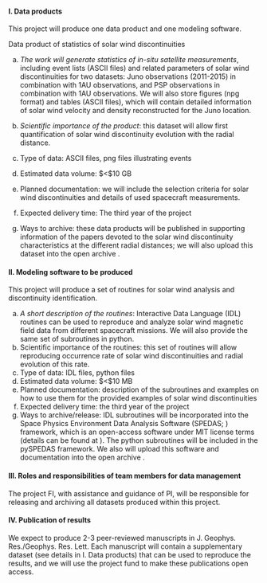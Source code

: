 #### I. Data products

This project will produce one data product and one modeling software.

Data product of statistics of solar wind discontinuities

(a) *The work will generate statistics of in-situ satellite measurements*, including event lists (ASCII files) and related parameters of solar wind discontinuities for two datasets: Juno observations (2011-2015) in combination with $1$AU observations, and PSP observations in combination with $1$AU observations. We will also store figures (npg format) and tables (ASCII files), which will contain detailed information of solar wind velocity and density reconstructed for the Juno location.
(b) *Scientific importance of the product*: this dataset will allow first quantification of solar wind discontinuity evolution with the radial distance.

(c) Type of data: ASCII files, png files illustrating events
(d) Estimated data volume: $<$10 GB
(e) Planned documentation: we will include the selection criteria for solar wind discontinuities and details of used spacecraft measurements.
(f) Expected delivery time: The third year of the project
(g) Ways to archive: these data products will be published in supporting information of the papers devoted to the solar wind discontinuity characteristics at the different radial distances; we will also upload this dataset into the open archive \url{https://zenodo.org/}.

#### II. Modeling software to be produced

This project will produce a set of routines for solar wind analysis and discontinuity identification.

(a) *A short description of the routines*: Interactive Data Language (IDL) routines can be used to reproduce and analyze solar wind magnetic field data from different spacecraft missions. We will also provide the same set of subroutines in python.
(b) Scientific importance of the routines: this set of routines will allow reproducing occurrence rate of solar wind discontinuities and radial evolution of this rate.
(c) Type of data: IDL files, python files
(d) Estimated data volume: $<$10 MB
(e) Planned documentation: description of the subroutines and examples on how to use them for the provided examples of solar wind discontinuities
(f) Expected delivery time: the third year of the project
(g) Ways to archive/release: IDL subroutines will be incorporated into the Space Physics Environment Data Analysis Software (SPEDAS; \cite{Angelopoulos19}) framework, which is an open-access software under MIT license terms (details can be found at \url{https://spedas.org/blog/}). The python subroutines will be included in the pySPEDAS framework. We also will upload this software and documentation into the open archive \url{https://zenodo.org/}.

#### III. Roles and responsibilities of team members for data management

The project FI, with assistance and guidance of PI, will be responsible for releasing and archiving all datasets produced within this project.

#### IV. Publication of results

We expect to produce 2-3 peer-reviewed manuscripts in J. Geophys. Res./Geophys. Res. Lett. Each manuscript will contain a supplementary dataset (see details in I. Data products) that can be used to reproduce the results, and we will use the project fund to make these publications open access.